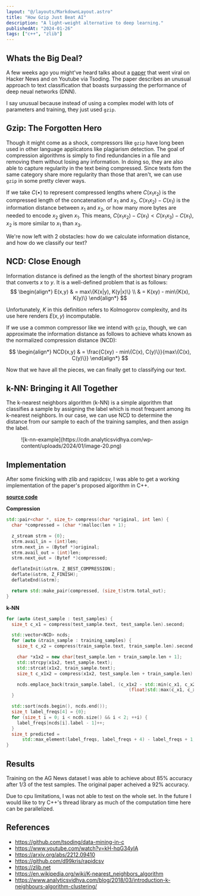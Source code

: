 ```yaml
---
layout: "@/layouts/MarkdownLayout.astro"
title: "How Gzip Just Beat AI"
description: "A light-weight alternative to deep learning."
publishedAt: "2024-01-26"
tags: ["c++", "zlib"]
---
```


## Whats the Big Deal?
A few weeks ago you might've heard talks about a [paper](https://arxiv.org/abs/2212.09410) that went viral
on Hacker News and on Youtube via Tsoding. The paper describes an unusual approach
to text classification that boasts surpassing the performance of deep neual networks (DNN).

I say unusual because instead of using a complex model with lots of parameters and training,
they just used `gzip`.

## Gzip: The Forgotten Hero
Though it might come as a shock, compressors like `gzip` have long been used in other language
applicatons like plagiarism detection. The goal of compression algorithms is simply to find
redundancies in a file and removing them without losing any information. In doing so, they
are also able to capture regularity in the text being compressed. Since texts fom the same
category share more regularity than those that aren't, we can use `gzip` in some pretty clever ways.

If we take $C(•)$ to represent compressed lengths where $C(x_1x_2)$ is the compressed length of the
concatenation of $x_1$ and $x_2$, $C(x_1x_2) - C(x_1)$ is the information distance between
$x_1$ and $x_2$, or how many more bytes are needed to encode $x_2$ given $x_1$. This means,
$C(x_1x_2) - C(x_1) < C(x_1x_3) - C(x_1)$, $x_2$ is more similar to $x_1$ than $x_3$.

We're now left with 2 obstacles: how do we calculate information distance, and how do we classify our text?

## NCD: Close Enough
Information distance is defined as the length of the shortest binary program that converts $x$ to $y$. It is 
a well-defined problem that is as follows:
$$
\begin{align*}
  E(x,y) & = max\{K(x|y), K(y|x)\} \\
         & = K(xy) - min\{K(x), K(y)\}
\end{align*}
$$

Unfortunately, $K$ in this definition refers to Kolmogorov complexity, and its use here renders
$E(x,y)$ incomputable.

If we use a common compressor like we intend with `gzip`, though, we can approximate
the information distance as follows to achieve whats known as the normalized compression distance (NCD):

$$
\begin{align*}
  NCD(x,y) & = \frac{C(xy) - min\{C(x), C(y)\}}{max\{C(x), C(y)\}}
\end{align*}
$$

Now that we have all the pieces, we can finally get to classifying our text.

## k-NN: Bringing it All Together
The k-nearest neighbors algorithm (k-NN) is a simple algorithm that classifies a sample by assigning the label
which is most frequent among its k-nearest neighbors. In our case, we can use NCD to determine the distance from
our sample to each of the training samples, and then assign the label.

<figure class="w-full flex justify-center">
  ![k-nn-example](https://cdn.analyticsvidhya.com/wp-content/uploads/2024/01/image-20.png)
</figure>

## Implementation
After some finicking with zlib and rapidcsv, I was able to get a working implementation of the paper's proposed algorithm in C++.

**[source code](https://github.com/sakeththota/gzip-text-classification)**

**Compression**
```cpp
std::pair<char *, size_t> compress(char *original, int len) {
  char *compressed = (char *)malloc(len + 1);

  z_stream strm = {0};
  strm.avail_in = (int)len;
  strm.next_in = (Bytef *)original;
  strm.avail_out = (int)len;
  strm.next_out = (Bytef *)compressed;

  deflateInit(&strm, Z_BEST_COMPRESSION);
  deflate(&strm, Z_FINISH);
  deflateEnd(&strm);

  return std::make_pair(compressed, (size_t)strm.total_out);
}
```

**k-NN**
```cpp
for (auto &test_sample : test_samples) {
  size_t c_x1 = compress(test_sample.text, test_sample.len).second;

  std::vector<NCD> ncds;
  for (auto &train_sample : training_samples) {
    size_t c_x2 = compress(train_sample.text, train_sample.len).second;

    char *x1x2 = new char[test_sample.len + train_sample.len + 1];
    std::strcpy(x1x2, test_sample.text);
    std::strcat(x1x2, train_sample.text);
    size_t c_x1x2 = compress(x1x2, test_sample.len + train_sample.len).second;

    ncds.emplace_back(train_sample.label, (c_x1x2 - std::min(c_x1, c_x2)) /
                                              (float)std::max(c_x1, c_x2));
  }

  std::sort(ncds.begin(), ncds.end());
  size_t label_freqs[4] = {0};
  for (size_t i = 0; i < ncds.size() && i < 2; ++i) {
    label_freqs[ncds[i].label - 1]++;
  }
  size_t predicted =
      std::max_element(label_freqs, label_freqs + 4) - label_freqs + 1;
}
```

## Results
Training on the AG News dataset I was able to achieve about 85% accuracy after 1/3
of the test samples. The original paper acheived a 92% accuracy.

Due to cpu limitations, I was not able to test on the whole set. In the future I would like to try
C++'s thread library as much of the computation time here can be parallelized.

## References
- https://github.com/tsoding/data-mining-in-c
- https://www.youtube.com/watch?v=kH-hqG34ylA
- https://arxiv.org/abs/2212.09410
- https://github.com/d99kris/rapidcsv
- https://zlib.net
- https://en.wikipedia.org/wiki/K-nearest_neighbors_algorithm
- https://www.analyticsvidhya.com/blog/2018/03/introduction-k-neighbours-algorithm-clustering/
